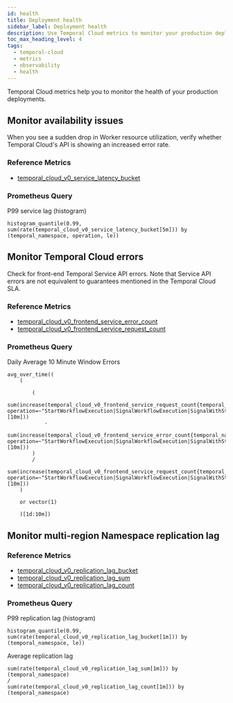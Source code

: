 ```yaml
---
id: health
title: Deployment health
sidebar_label: Deployment health
description: Use Temporal Cloud metrics to monitor your production deployment health.
toc_max_heading_level: 4
tags:
  - temporal-cloud
  - metrics
  - observability
  - health
---
```


Temporal Cloud metrics help you to monitor the health of your production deployments.

## Monitor availability issues

When you see a sudden drop in Worker resource utilization, verify whether Temporal Cloud's API is showing an increased error rate.

### Reference Metrics

- [temporal\_cloud\_v0\_service\_latency\_bucket](/production-deployment/cloud/metrics/reference#temporal_cloud_v0_service_latency_bucket)

### Prometheus Query

P99 service lag (histogram)

```
histogram_quantile(0.99, sum(rate(temporal_cloud_v0_service_latency_bucket[5m])) by (temporal_namespace, operation, le))
```

## Monitor Temporal Cloud errors

Check for front-end Temporal Service API errors.
Note that Service API errors are not equivalent to guarantees mentioned in the Temporal Cloud SLA.

### Reference Metrics

- [temporal\_cloud\_v0\_frontend\_service\_error\_count](/production-deployment/cloud/metrics/reference#temporal_cloud_v0_frontend_service_error_count)
- [temporal\_cloud\_v0\_frontend\_service\_request\_count](/production-deployment/cloud/metrics/reference#temporal_cloud_v0_frontend_service_request_count)


### Prometheus Query

Daily Average 10 Minute Window Errors

```
avg_over_time((
    (

        (
            sum(increase(temporal_cloud_v0_frontend_service_request_count{temporal_namespace=~"$namespace", operation=~"StartWorkflowExecution|SignalWorkflowExecution|SignalWithStartWorkflowExecution|RequestCancelWorkflowExecution|TerminateWorkflowExecution"}[10m]))
            -
            sum(increase(temporal_cloud_v0_frontend_service_error_count{temporal_namespace=~"$namespace", operation=~"StartWorkflowExecution|SignalWorkflowExecution|SignalWithStartWorkflowExecution|RequestCancelWorkflowExecution|TerminateWorkflowExecution"}[10m]))
        )
        /
        sum(increase(temporal_cloud_v0_frontend_service_request_count{temporal_namespace=~"$namespace", operation=~"StartWorkflowExecution|SignalWorkflowExecution|SignalWithStartWorkflowExecution|RequestCancelWorkflowExecution|TerminateWorkflowExecution"}[10m]))
    )
    
    or vector(1)

    )[1d:10m])
```

## Monitor multi-region Namespace replication lag

### Reference Metrics
- [temporal\_cloud\_v0\_replication\_lag\_bucket](/production-deployment/cloud/metrics/reference#temporal_cloud_v0_replication_lag_bucket)
- [temporal\_cloud\_v0\_replication\_lag\_sum](/production-deployment/cloud/metrics/reference#temporal_cloud_v0_replication_lag_sum)
- [temporal\_cloud\_v0\_replication\_lag\_count](/production-deployment/cloud/metrics/reference#temporal_cloud_v0_replication_lag_count)

### Prometheus Query

P99 replication lag (histogram)

```
histogram_quantile(0.99, sum(rate(temporal_cloud_v0_replication_lag_bucket[1m])) by (temporal_namespace, le))
```

Average replication lag

```
sum(rate(temporal_cloud_v0_replication_lag_sum[1m])) by (temporal_namespace)
/
sum(rate(temporal_cloud_v0_replication_lag_count[1m])) by (temporal_namespace)
```
